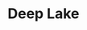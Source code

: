 
# Deep Lake
<ProjectDetails
  floatRight
  region="The Wall"
  house="Night's Watch"
  type="Ruin"
  status="Completed"
  warp="undefined"
  projectLead="barkus"
  dateStarted="2015-03-31T07:00:00+00:00"
  dateCompleted="2015-03-31T07:00:00+00:00"
/>
